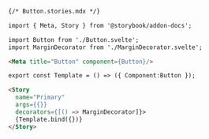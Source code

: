 ```md
{/* Button.stories.mdx */}

import { Meta, Story } from '@storybook/addon-docs';

import Button from './Button.svelte';
import MarginDecorator from './MarginDecorator.svelte';

<Meta title="Button" component={Button}/>

export const Template = () => ({ Component:Button });

<Story
  name="Primary"
  args={{}}
  decorators={[() => MarginDecorator]}>
  {Template.bind({})}
</Story>
```